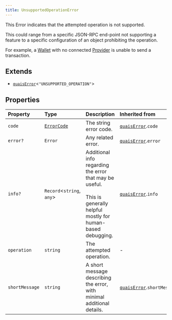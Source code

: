 ```yaml
---
title: UnsupportedOperationError
---
```


This Error indicates that the attempted operation is not supported.

This could range from a specific JSON-RPC end-point not supporting a feature to a specific configuration of an object
prohibiting the operation.

For example, a [Wallet](../classes/Wallet) with no connected [Provider](../interfaces/Provider) is unable to send a
transaction.

## Extends

- [`quaisError`](/content/interfaces/quaisError)\<`"UNSUPPORTED_OPERATION"`\>

## Properties

| Property | Type | Description | Inherited from |
| :------ | :------ | :------ | :------ |
| `code` | [`ErrorCode`](/content/type-aliases/ErrorCode) | The string error code. | [`quaisError`](/content/interfaces/quaisError).`code` |
| `error?` | `Error` | Any related error. | [`quaisError`](/content/interfaces/quaisError).`error` |
| `info?` | `Record`\<`string`, `any`\> | Additional info regarding the error that may be useful.<br /><br />This is generally helpful mostly for human-based debugging. | [`quaisError`](/content/interfaces/quaisError).`info` |
| `operation` | `string` | The attempted operation. | - |
| `shortMessage` | `string` | A short message describing the error, with minimal additional details. | [`quaisError`](/content/interfaces/quaisError).`shortMessage` |
